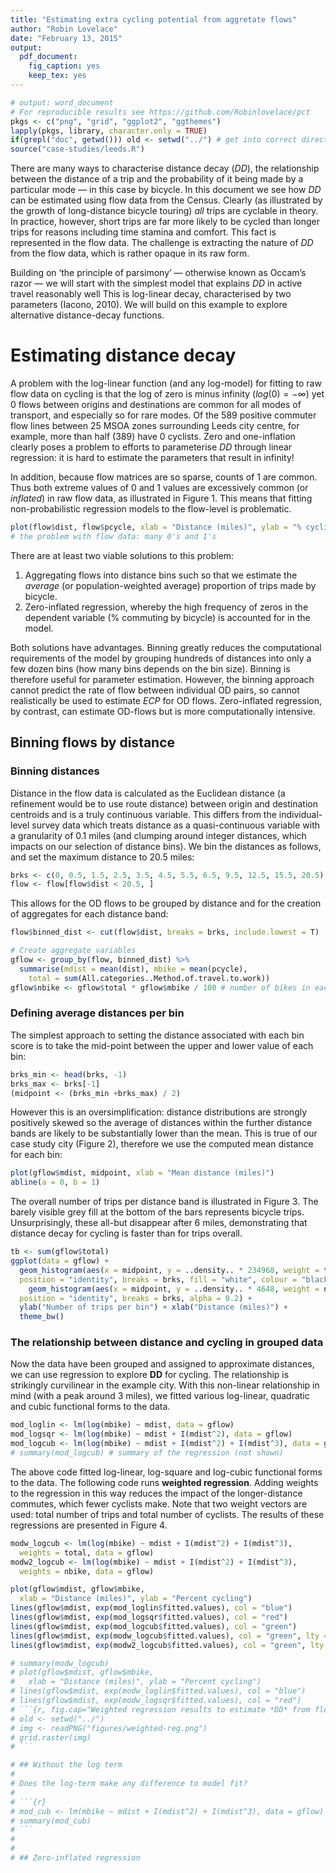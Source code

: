 ```yaml
---
title: "Estimating extra cycling potential from aggretate flows"
author: "Robin Lovelace"
date: "February 13, 2015"
output:
  pdf_document:
    fig_caption: yes
    keep_tex: yes
---
```


```r
# output: word_document
# For reproducible results see https://github.com/Robinlovelace/pct
pkgs <- c("png", "grid", "ggplot2", "ggthemes")
lapply(pkgs, library, character.only = TRUE)
if(grepl("doc", getwd())) old <- setwd("../") # get into correct directory
source("case-studies/leeds.R")
```

There are many ways to characterise distance decay (*DD*),
the relationship between the distance
of a trip and the probability of it being made by a particular mode --- in this
case by bicycle. In this document we see how *DD* can be estimated
using flow data from the Census. Clearly
(as illustrated by the growth of long-distance bicycle touring) *all* trips
are cyclable in theory. In practice, however, short trips are far more likely
to be cycled than longer trips for reasons including time stamina and comfort.
This fact is represented in the flow data. The challenge is extracting the
nature of *DD* from the flow data, which is rather opaque in its raw form.

Building on 'the principle of parsimony' --- otherwise known as Occam's razor ---
we will start with the simplest model that explains *DD* in active
travel reasonably well This is log-linear decay, characterised by two parameters
(Iacono, 2010). We will build on this example to explore alternative
distance-decay functions.

# Estimating distance decay

A problem with the log-linear function
(and any log-model) for fitting to raw flow data on cycling is that
the log of zero is minus infinity ($log(0) = -\infty$) yet 0 flows between
origins and destinations are common for all modes of transport, and especially
so for rare modes. Of the 589 positive commuter flow lines between 25 MSOA zones 
surrounding Leeds city centre, for example, more than half (389) have 0 cyclists.
Zero and one-inflation
clearly poses a problem to efforts to parameterise *DD* through linear
regression: it is hard to estimate the parameters that result in infinity!

In addition, because flow matrices are so sparse, counts of 1 are common.
Thus both extreme values of
0 and 1 values are excessively common (or *inflated*) in raw flow data, 
as illustrated in Figure 1. This means that fitting non-probabilistic
regression models to the flow-level is problematic.

```r
plot(flow$dist, flow$pcycle, xlab = "Distance (miles)", ylab = "% cyclists") 
# the problem with flow data: many 0's and 1's
```

There are at least two viable solutions to this problem:

1. Aggregating flows into distance bins such so that we estimate the *average*
(or population-weighted average) proportion of trips made by bicycle.
2. Zero-inflated regression, whereby the high frequency of zeros in the dependent
variable (% commuting by bicycle) is accounted for in the model.

Both solutions have advantages. Binning greatly reduces the computational requirements
of the model by grouping hundreds of distances into only a few dozen bins (how
many bins depends on the bin size). Binning is therefore
useful for parameter estimation. However, the binning approach cannot predict
the rate of flow between individual OD pairs, so cannot realistically be
used to estimate *ECP* for OD flows. Zero-inflated regression, by contrast,
can estimate OD-flows but is more computationally intensive.

## Binning flows by distance

### Binning distances

Distance in the flow data is calculated as the Euclidean distance
(a refinement would be to use route distance)
between origin and destination centroids and is a truly continuous variable.
This differs from the individual-level survey data which treats distance
as a quasi-continuous variable with a granularity of 0.1 miles (and clumping
around integer distances, which impacts on our selection of distance bins).
We bin the distances as follows, and set the maximum distance to 20.5 miles:

```r
brks <- c(0, 0.5, 1.5, 2.5, 3.5, 4.5, 5.5, 6.5, 9.5, 12.5, 15.5, 20.5)
flow <- flow[flow$dist < 20.5, ]
```

This allows for the OD flows to be grouped by distance and for the creation
of aggregates for each distance band:

```r
flow$binned_dist <- cut(flow$dist, breaks = brks, include.lowest = T)

# Create aggregate variables
gflow <- group_by(flow, binned_dist) %>%
  summarise(mdist = mean(dist), mbike = mean(pcycle),
    total = sum(All.categories..Method.of.travel.to.work))
gflow$nbike <- gflow$total * gflow$mbike / 100 # number of bikes in each zone
```


### Defining average distances per bin

The simplest approach to setting the distance associated with each bin
score is to take the mid-point between the upper and lower value of each bin:

```r
brks_min <- head(brks, -1)
brks_max <- brks[-1]
(midpoint <- (brks_min +brks_max) / 2)
```

However this is an oversimplification: distance distributions are strongly
positively skewed so the average of distances within the further distance bands
are likely to be substantially lower than the mean. This is true of our case
study city (Figure 2), therefore we use the computed mean distance for each bin:

```r
plot(gflow$mdist, midpoint, xlab = "Mean distance (miles)")
abline(a = 0, b = 1)
```

The overall number of trips per distance band is illustrated in Figure 3.
The barely visible grey fill at the bottom of the bars represents bicycle
trips. Unsurprisingly, these all-but disappear after 6 miles, demonstrating
that distance decay for cycling is faster than for trips overall.

```r
tb <- sum(gflow$total)
ggplot(data = gflow) + 
  geom_histogram(aes(x = midpoint, y = ..density.. * 234968, weight = total),
  position = "identity", breaks = brks, fill = "white", colour = "black") +
    geom_histogram(aes(x = midpoint, y = ..density.. * 4648, weight = nbike),
  position = "identity", breaks = brks, alpha = 0.2) +
  ylab("Number of trips per bin") + xlab("Distance (miles)") +
  theme_bw()
```


### The relationship between distance and cycling in grouped data

Now the data have been grouped and assigned to approximate distances,
we can use regression to explore **DD** for cycling.
The relationship is strikingly curvilinear in the example city.
With this non-linear relationship in mind (with a peak around 3 miles),
we fitted various log-linear, quadratic and cubic functional forms to the data.

```r
mod_loglin <- lm(log(mbike) ~ mdist, data = gflow)
mod_logsqr <- lm(log(mbike) ~ mdist + I(mdist^2), data = gflow)
mod_logcub <- lm(log(mbike) ~ mdist + I(mdist^2) + I(mdist^3), data = gflow)
# summary(mod_logcub) # summary of the regression (not shown)
```

The above code fitted log-linear, log-square and log-cubic functional forms to the
data. The following code runs **weighted regression**.
Adding weights to the regression in this way reduces the impact of
the longer-distance commutes, which fewer cyclists make. Note that two weight
vectors are used: total number of trips and total number of cyclists.
The results of these regressions are presented in Figure 4.

```r
modw_logcub <- lm(log(mbike) ~ mdist + I(mdist^2) + I(mdist^3),
  weights = total, data = gflow)
modw2_logcub <- lm(log(mbike) ~ mdist + I(mdist^2) + I(mdist^3),
  weights = nbike, data = gflow)
```

```r
plot(gflow$mdist, gflow$mbike,
  xlab = "Distance (miles)", ylab = "Percent cycling")
lines(gflow$mdist, exp(mod_loglin$fitted.values), col = "blue")
lines(gflow$mdist, exp(mod_logsqr$fitted.values), col = "red")
lines(gflow$mdist, exp(mod_logcub$fitted.values), col = "green")
lines(gflow$mdist, exp(modw_logcub$fitted.values), col = "green", lty = 2)
lines(gflow$mdist, exp(modw2_logcub$fitted.values), col = "green", lty = 3)
```

```r
# summary(modw_logcub)
# plot(gflow$mdist, gflow$mbike,
#   xlab = "Distance (miles)", ylab = "Percent cycling")
# lines(gflow$mdist, exp(modw_loglin$fitted.values), col = "blue")
# lines(gflow$mdist, exp(modw_logsqr$fitted.values), col = "red")
# ```{r, fig.cap="Weighted regression results to estimate *DD* from flow data. Blue, red and green lines represent log-linear, quadratic and cubic functional forms, respectively."}
# old <- setwd("../")
# img <- readPNG("figures/weighted-reg.png")
# grid.raster(img)
# ```
```


```r
# ## Without the log term
# 
# Does the log-term make any difference to model fit?
# 
# ```{r}
# mod_cub <- lm(mbike ~ mdist + I(mdist^2) + I(mdist^3), data = gflow)
# summary(mod_cub)
# ```
# 
# 
# ## Zero-inflated regression
```



